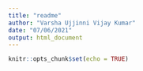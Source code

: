 ---
title: "readme"
author: "Varsha Ujjinni Vijay Kumar"
date: "07/06/2021"
output: html_document
---

```{r setup, include=FALSE}
knitr::opts_chunk$set(echo = TRUE)
```

```{r}

```

